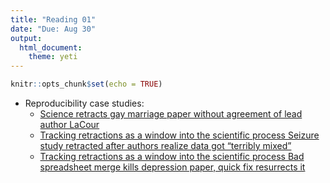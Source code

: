 ```yaml
---
title: "Reading 01"
date: "Due: Aug 30"
output: 
  html_document: 
    theme: yeti
---
```


```r
knitr::opts_chunk$set(echo = TRUE)
```

- Reproducibility case studies:
    - [Science retracts gay marriage paper without agreement of lead author LaCour](http://news.sciencemag.org/policy/2015/05/science-retracts-gay-marriage-paper-without-lead-author-s-consent)
    - [Tracking retractions as a window into the scientific process Seizure study retracted after authors realize data got “terribly mixed”](http://retractionwatch.com/2013/02/01/seizure-study-retracted-after-authors-realize-data-got-terribly-mixed/)
    - [Tracking retractions as a window into the scientific process
Bad spreadsheet merge kills depression paper, quick fix resurrects it](http://retractionwatch.com/2014/07/01/bad-spreadsheet-merge-kills-depression-paper-quick-fix-resurrects-it/)